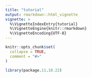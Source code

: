 ```yaml
---
title: "tutorial"
output: rmarkdown::html_vignette
vignette: >
  %\VignetteIndexEntry{tutorial}
  %\VignetteEngine{knitr::rmarkdown}
  %\VignetteEncoding{UTF-8}
---
```


```r
knitr::opts_chunk$set(
  collapse = TRUE,
  comment = "#>"
)
```

```r
library(package.11.10.22)
```
